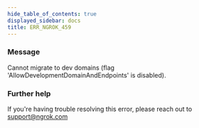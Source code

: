 ```yaml
---
hide_table_of_contents: true
displayed_sidebar: docs
title: ERR_NGROK_459
---
```




### Message

Cannot migrate to dev domains (flag 'AllowDevelopmentDomainAndEndpoints' is disabled).

<ErrorDetails error="err_ngrok_459" />

### Further help

If you're having trouble resolving this error, please reach out to [support@ngrok.com](mailto:support@ngrok.com?subject=Help%20with%20ERR_NGROK_459)
